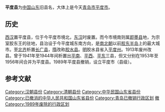 '''平度县'''为[[中国|中国]][[山东|山东]]旧县名，大体上是今天[[青岛市|青岛市]][[平度市|平度市]]。

==历史==
[[西汉|西汉]]置平度县，位于今平度市境北，[[东汉|东汉]]时废置。而今市境南则属[[即墨县|即墨县]]地，为宗室胶东王的驻地，县治设于今平度城东南方向，是[[南北朝|南北朝]]以前[[胶东半岛|胶东半岛]]上的最大城市。至[[北齐|北齐]]析置[[长广县|长广县]]，[[隋|隋]]改称[[胶水县|胶水县]]。[[明|明]]胶水县省入[[平度州|平度州]]。1913年废州改县。曾于1941年至1944年间析置出[[平南县|平南]]、[[平西县|平西]]、[[平东县|平东]]三县，但又分别在1953年至1956年间合并为平度县。1989年平度县撤销，设立平度市（县级）。

==参考文献==
<div class="references-small">
<references></references>
</div>
{{青岛小作品}}
{{中華民國山東省行政區劃}}

[[Category:汉朝县份|Category:汉朝县份]]
[[Category:清朝县份|Category:清朝县份]]
[[Category:中华民国山东省县份|Category:中华民国山东省县份]]
[[Category:已撤消的中华人民共和国山东省县份|Category:已撤消的中华人民共和国山东省县份]]
[[Category:青岛已撤销行政区划|Category:青岛已撤销行政区划]]
[[Category:平度市|撤]]
[[Category:1989年废除的行政区划|Category:1989年废除的行政区划]]